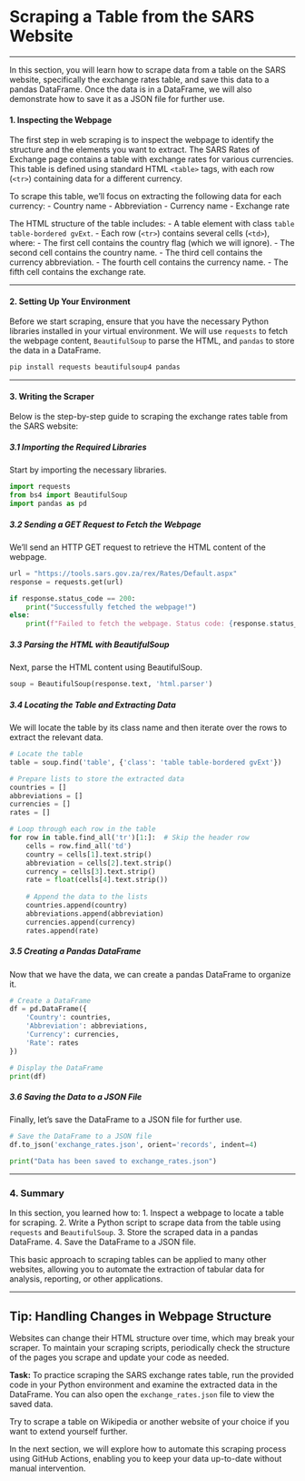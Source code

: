 # **Scraping a Table from the SARS Website**

---

In this section, you will learn how to scrape data from a table on the SARS website, specifically the exchange rates table, and save this data to a pandas DataFrame. Once the data is in a DataFrame, we will also demonstrate how to save it as a JSON file for further use.

#### **1. Inspecting the Webpage**

The first step in web scraping is to inspect the webpage to identify the structure and the elements you want to extract. The SARS Rates of Exchange page contains a table with exchange rates for various currencies. This table is defined using standard HTML `<table>` tags, with each row (`<tr>`) containing data for a different currency.

To scrape this table, we'll focus on extracting the following data for each currency:
- Country name
- Abbreviation
- Currency name
- Exchange rate

The HTML structure of the table includes:
- A table element with class `table table-bordered gvExt`.
- Each row (`<tr>`) contains several cells (`<td>`), where:
  - The first cell contains the country flag (which we will ignore).
  - The second cell contains the country name.
  - The third cell contains the currency abbreviation.
  - The fourth cell contains the currency name.
  - The fifth cell contains the exchange rate.

---

#### **2. Setting Up Your Environment**

Before we start scraping, ensure that you have the necessary Python libraries installed in your virtual environment. We will use `requests` to fetch the webpage content, `BeautifulSoup` to parse the HTML, and `pandas` to store the data in a DataFrame.

```bash
pip install requests beautifulsoup4 pandas
```

---

#### **3. Writing the Scraper**

Below is the step-by-step guide to scraping the exchange rates table from the SARS website:

##### **3.1 Importing the Required Libraries**

Start by importing the necessary libraries.

```python
import requests
from bs4 import BeautifulSoup
import pandas as pd
```

##### **3.2 Sending a GET Request to Fetch the Webpage**

We’ll send an HTTP GET request to retrieve the HTML content of the webpage.

```python
url = "https://tools.sars.gov.za/rex/Rates/Default.aspx"
response = requests.get(url)

if response.status_code == 200:
    print("Successfully fetched the webpage!")
else:
    print(f"Failed to fetch the webpage. Status code: {response.status_code}")
```

##### **3.3 Parsing the HTML with BeautifulSoup**

Next, parse the HTML content using BeautifulSoup.

```python
soup = BeautifulSoup(response.text, 'html.parser')
```

##### **3.4 Locating the Table and Extracting Data**

We will locate the table by its class name and then iterate over the rows to extract the relevant data.

```python
# Locate the table
table = soup.find('table', {'class': 'table table-bordered gvExt'})

# Prepare lists to store the extracted data
countries = []
abbreviations = []
currencies = []
rates = []

# Loop through each row in the table
for row in table.find_all('tr')[1:]:  # Skip the header row
    cells = row.find_all('td')
    country = cells[1].text.strip()
    abbreviation = cells[2].text.strip()
    currency = cells[3].text.strip()
    rate = float(cells[4].text.strip())
    
    # Append the data to the lists
    countries.append(country)
    abbreviations.append(abbreviation)
    currencies.append(currency)
    rates.append(rate)
```

##### **3.5 Creating a Pandas DataFrame**

Now that we have the data, we can create a pandas DataFrame to organize it.

```python
# Create a DataFrame
df = pd.DataFrame({
    'Country': countries,
    'Abbreviation': abbreviations,
    'Currency': currencies,
    'Rate': rates
})

# Display the DataFrame
print(df)
```

##### **3.6 Saving the Data to a JSON File**

Finally, let's save the DataFrame to a JSON file for further use.

```python
# Save the DataFrame to a JSON file
df.to_json('exchange_rates.json', orient='records', indent=4)

print("Data has been saved to exchange_rates.json")
```

---

### **4. Summary**

In this section, you learned how to:
1. Inspect a webpage to locate a table for scraping.
2. Write a Python script to scrape data from the table using `requests` and `BeautifulSoup`.
3. Store the scraped data in a pandas DataFrame.
4. Save the DataFrame to a JSON file.

This basic approach to scraping tables can be applied to many other websites, allowing you to automate the extraction of tabular data for analysis, reporting, or other applications.

---

::: {.callout-tip}
## Tip: Handling Changes in Webpage Structure
Websites can change their HTML structure over time, which may break your scraper. To maintain your scraping scripts, periodically check the structure of the pages you scrape and update your code as needed.
:::

::: {.callout-tip}

**Task:** To practice scraping the SARS exchange rates table, run the provided code in your Python environment and examine the extracted data in the DataFrame. You can also open the `exchange_rates.json` file to view the saved data.

Try to scrape a table on Wikipedia or another website of your choice if you want to extend yourself further.

:::

In the next section, we will explore how to automate this scraping process using GitHub Actions, enabling you to keep your data up-to-date without manual intervention.